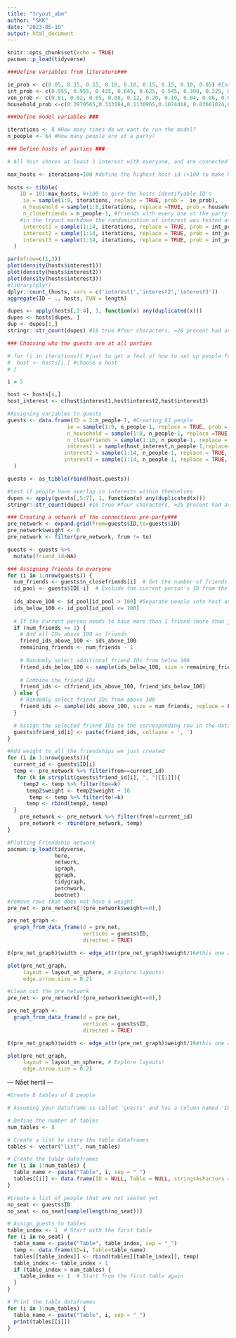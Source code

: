```yaml
---
title: "tryout_abm"
author: "SKK"
date: "2023-05-10"
output: html_document
---
```


```r
knitr::opts_chunk$set(echo = TRUE)
pacman::p_load(tidyverse)

```

```r
###Define variables from literature###

ie_prob <- c(0.05, 0.15, 0.15, 0.10, 0.10, 0.15, 0.15, 0.10, 0.05) #Introvert/extrovert prob on scale from 1 - 10. From Emma and Mie
int_prob <- c(0.955, 0.955, 0.435, 0.645, 0.625, 0.545, 0.390, 0.325, 0.845, 0.750, 0.320, 0.355, 0.250, 0.215) #Interest probabilities. 14 different interests taken from Statistikbanken.
ven_prob <- c(0.01, 0.02, 0.05, 0.08, 0.12, 0.20, 0.10, 0.04, 0.06, 0.02, 0.30) #Probabilities of having different number of friends. Taken from Vive paper
household_prob <-c(0.3970565,0.333184,0.1130965,0.1074418, 0.03661024,0.008320509, 0.002352696, 0.001937746) # Number of people in your household probability

###Define model variables ###

iterations <- 8 #How many times do we want to run the model?
n_people <- 64 #How many people are at a party?

```


```r
### Define hosts of parties ###

# All host shares at least 1 interest with everyone, and are connected to all guests

max_hosts <- iterations+100 #define the highest host id (+100 to make hosts identifiable)
  
hosts <- tibble(
    ID = 101:max_hosts, #+100 to give the hosts identifyable ID's
     ie = sample(1:9, iterations, replace = TRUE, prob =  ie_prob),    #introvert / extrovert scale from 1-9, from Emma and Mie
     n_household = sample(1:8,iterations, replace =TRUE, prob = household_prob), #Number of people in your household
     n_closefriends = n_people-1, #friends with every one at the party
    #in the tryout markdown the randomization of interest was tested an only a few combination was shown twice, therefore we will not do anything further to randomize the selected interests.
     interest1 = sample(1:14, iterations, replace = TRUE, prob = int_prob),
     interest2 = sample(1:14, iterations, replace = TRUE, prob = int_prob),
     interest3 = sample(1:14, iterations, replace = TRUE, prob = int_prob)
  )
```

```r
par(mfrow=c(1,3))
plot(density(hosts$interest1))
plot(density(hosts$interest2))
plot(density(hosts$interest3))
#library(plyr)
dplyr::count_(hosts, vars = c('interest1','interest2','interest3'))
aggregate(ID ~ ., hosts, FUN = length)

dupes <- apply(hosts[,2:4], 1, function(x) any(duplicated(x)))
dupes <- hosts[dupes, ]
dup <- dupes[1,]
stringr::str_count(dupes) #18 true #four characters, =28 procent had an overlap in at least two coloumns
```

```r
### Choosing who the guests are at all parties

# for (i in iterations){ #just to get a feel of how to set up people function
#  host <- hosts[i,] #choose a host
# }

i = 5

host <- hosts[i,]
host_interest <- c(host$interest1,host$interest2,host$interest3)

#Assigning variables to guests 
guests <- data.frame(ID = 2:n_people-1, #Creating 63 people
                   ie = sample(1:9, n_people-1, replace = TRUE, prob =  ie_prob), #Introvert/extrovert values to people
                   n_household = sample(1:8, n_people-1, replace =TRUE, prob = household_prob), #Amount of people in household
                   n_closefriends = sample(1:10, n_people-1, replace = TRUE, prob = ven_prob[1:10]), #Amount of close friends (everyone has at least one friend (the host))
                   interest1 = sample(host_interest,n_people-1,replace=TRUE), #choose a random interest that fits with the host
                  interest2 = sample(1:14, n_people-1, replace = TRUE, prob = int_prob),
                  interest3 = sample(1:14, n_people-1, replace = TRUE, prob = int_prob)
  )

guests <- as_tibble(rbind(host,guests))
```


```r
#test if people have overlap in interests within themselves
dupes <- apply(guests[,5:7], 1, function(x) any(duplicated(x)))
stringr::str_count(dupes) #16 true #four characters, =25 procent had an overlap in at least two coloumns

```


```r

### Creating a network of the connections pre-party###
pre_network <- expand.grid(from=guests$ID,to=guests$ID)
pre_network$weight <- 0
pre_network <- filter(pre_network, from != to)

guests <- guests %>% 
  mutate(friend_id=NA)

### Assigning friends to everyone
for (i in 1:nrow(guests)) {
  num_friends <- guests$n_closefriends[i]  # Get the number of friends for the current person
  id_pool <- guests$ID[-i]  # Exclude the current person's ID from the pool of potential friends
  
  ids_above_100 <- id_pool[id_pool > 100] #Separate people into host and guests
  ids_below_100 <- id_pool[id_pool <= 100]
  
  # If the current person needs to have more than 1 friend (more than just the host)
  if (num_friends >= 1) {
    # Add all IDs above 100 as friends
    friend_ids_above_100 <- ids_above_100
    remaining_friends <- num_friends - 1
    
    # Randomly select additional friend IDs from below 100
    friend_ids_below_100 <- sample(ids_below_100, size = remaining_friends, replace = FALSE)
    
    # Combine the friend IDs
    friend_ids <- c(friend_ids_above_100, friend_ids_below_100)
  } else {
    # Randomly select friend IDs from above 100
    friend_ids <- sample(ids_above_100, size = num_friends, replace = FALSE)
  }

  # Assign the selected friend IDs to the corresponding row in the dataframe
  guests$friend_id[i] <- paste(friend_ids, collapse = ', ')
}

#Add weight to all the friendships we just created
for (i in 1:nrow(guests)){
  current_id <- guests$ID[i]
  temp <- pre_network %>% filter(from==current_id)
   for (k in strsplit(guests$friend_id[i], ", ")[[1]]){
     temp2 <- temp %>% filter(to==k)
      temp2$weight <- temp2$weight + 16
       temp <- temp %>% filter(to!=k)
      temp <- rbind(temp2, temp)
  }
    pre_network <- pre_network %>% filter(from!=current_id)
    pre_network <- rbind(pre_network, temp)
}


```


```r
#Plotting Friendship network
pacman::p_load(tidyverse,
               here,
               network,
               igraph,
               ggraph,
               tidygraph,
               patchwork,
               bootnet)
#remove rows that does not have a weight
pre_net <- pre_network[!(pre_network$weight==0),]

pre_net_graph <-
  graph_from_data_frame(d = pre_net,
                        vertices = guests$ID,
                        directed = TRUE)

E(pre_net_graph)$width <- edge_attr(pre_net_graph)$weight/16#this one adjusts the size of arrows 

plot(pre_net_graph,
     layout = layout_on_sphere, # Explore layouts!
     edge.arrow.size = 0.2)

```

```r
#clean out the pre_network
pre_net <- pre_network[!(pre_network$weight==0),]

pre_net_graph <-
  graph_from_data_frame(d = pre_net,
                        vertices = guests$ID,
                        directed = TRUE)

E(pre_net_graph)$width <- edge_attr(pre_net_graph)$weight/16#this one adjusts the size of arrows 

plot(pre_net_graph,
     layout = layout_on_sphere, # Explore layouts!
     edge.arrow.size = 0.2)
```

--- Nået hertil ---




```r
#Create 8 tables of 8 people

# Assuming your dataframe is called 'guests' and has a column named 'ID'

# Define the number of tables
num_tables <- 8

# Create a list to store the table dataframes
tables <- vector("list", num_tables)

# Create the table dataframes
for (i in 1:num_tables) {
  table_name <- paste("Table", i, sep = "_")
  tables[[i]] <- data.frame(ID = NULL, Table = NULL, stringsAsFactors = FALSE)
}

#Create a list of people that are not seated yet
no_seat <- guests$ID
no_seat <- no_seat[sample(length(no_seat))]

# Assign guests to tables
table_index <- 1  # Start with the first table
for (i in no_seat) {
  table_name <- paste("Table", table_index, sep = "_")
  temp <- data.frame(ID=i, Table=table_name)
  tables[[table_index]] <- rbind(tables[[table_index]], temp)
  table_index <- table_index + 1
  if (table_index > num_tables) {
    table_index <- 1  # Start from the first table again
  }
}

# Print the table dataframes
for (i in 1:num_tables) {
  table_name <- paste("Table", i, sep = "_")
  print(tables[[i]])
}


```

